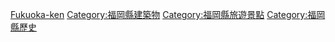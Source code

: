 {{日本行政區劃分類導航|城堡}}
{{Commonscat|Castles in Fukuoka prefecture}}

[[Category:日本各都道府縣城堡|Fukuoka-ken]]
[[Category:福岡縣建築物|Category:福岡縣建築物]]
[[Category:福岡縣旅遊景點|Category:福岡縣旅遊景點]]
[[Category:福岡縣歷史|Category:福岡縣歷史]]